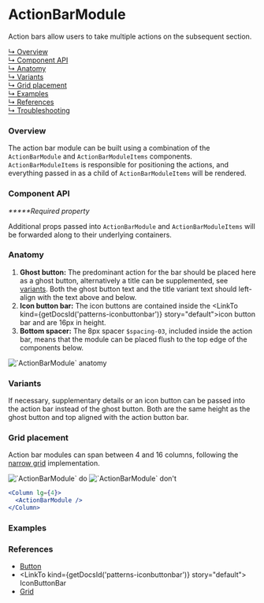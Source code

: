 


# ActionBarModule

Action bars allow users to take multiple actions on the subsequent section.

[↳ Overview](#overview)  
[↳ Component API](#component-api)  
[↳ Anatomy](#anatomy)  
[↳ Variants](#variants)  
[↳ Grid placement](#grid-placement)  
[↳ Examples](#examples)  
[↳ References](#references)  
[↳ Troubleshooting](#troubleshooting)

### Overview

The action bar module can be built using a combination of the `ActionBarModule`
and `ActionBarModuleItems` components. `ActionBarModuleItems` is responsible for
positioning the actions, and everything passed in as a child of
`ActionBarModuleItems` will be rendered.

<Canvas>
  <Story
    id={getDocsId('layout-modules-actionbarmodule--default')}
    parameters={parameters}
  />
</Canvas>

### Component API

<ArgsTable />

_**\***Required property_

Additional props passed into `ActionBarModule` and `ActionBarModuleItems` will
be forwarded along to their underlying containers.

### Anatomy

1. **Ghost button:** The predominant action for the bar should be placed here as
   a ghost button, alternatively a title can be supplemented, see
   [variants](#variants). Both the ghost button text and the title variant text
   should left-align with the text above and below.
2. **Icon button bar:** The icon buttons are contained inside the <LinkTo
   kind={getDocsId('patterns-iconbuttonbar')} story="default">icon button
   bar</LinkTo> and are 16px in height.
3. **Bottom spacer:** The 8px spacer `$spacing-03`, included inside the action
   bar, means that the module can be placed flush to the top edge of the
   components below.

<img alt="`ActionBarModule` anatomy" src={anatomy} />

### Variants

If necessary, supplementary details or an icon button can be passed into the
action bar instead of the ghost button. Both are the same height as the ghost
button and top aligned with the action button bar.

<Canvas>
  <Story
    id={getDocsId('layout-modules-actionbarmodule--variant')}
    parameters={parameters}
  />
</Canvas>

### Grid placement

Action bar modules can span between 4 and 16 columns, following the
[narrow grid](https://react.carbondesignsystem.com/?path=/docs/grid--narrow)
implementation.

<Row>
  <Column>
    <img alt="`ActionBarModule` do" src={doImage} />
  </Column>

  <Column>
    <img alt="`ActionBarModule` don't" src={dont} />
  </Column>
</Row>

```jsx
<Column lg={4}>
  <ActionBarModule />
</Column>
```

### Examples

<Row>
  <Detail />
  <Overview />
</Row>

### References

- [Button](https://react.carbondesignsystem.com/?path=/docs/button)
- <LinkTo kind={getDocsId('patterns-iconbuttonbar')} story="default">
    IconButtonBar
  </LinkTo>
- [Grid](https://react.carbondesignsystem.com/?path=/docs/grid--narrow)

<Troubleshooting />
